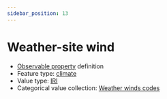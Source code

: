 ```yaml
---
sidebar_position: 13
---
```



# Weather-site wind

- [Observable property](/viewers/dawe-vocabs?uri=https://linked.data.gov.au/def/nrm/e8f03cc8-33a3-4c2f-9a0d-95a40c34523d) definition
- Feature type: [climate](http://linked.data.gov.au/def/tern-cv/6d40d71e-58cd-4f75-8304-40c01fe5f74c)
- Value type: [IRI](https://w3id.org/tern/ontologies/tern/IRI)
- Categorical value collection: [Weather winds codes](/viewers/dawe-vocabs?uri=https://linked.data.gov.au/def/nrm/0fb03c4e-ad42-445a-a2c5-688d7d7effd8)

<Example
  protocolModule="vertebrate-active"
  observableProperty="https://linked.data.gov.au/def/nrm/e8f03cc8-33a3-4c2f-9a0d-95a40c34523d"
/>
